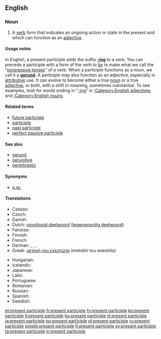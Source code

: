 ==English==
{{wikipedia}}

===Noun===
{{en-noun|head=[[present]] [[participle]]}}

# {{grammar}} A [[verb]] form that indicates an ongoing action or state in the present and which can function as an [[adjective]].

====Usage notes====
In English, a present participle adds the suffix '''[[-ing]]''' to a verb.  You can precede a participle with a form of the verb ''to [[be]]'' to make what we call the "[[progressive tense]]s" of a verb. When a participle functions as a noun, we call it a '''[[gerund]]'''. A participle may also function as an adjective, especially in [[attributive]] use. It can evolve to become either a true [[noun]] or a true [[adjective]], or both, with a shift in meaning, sometimes substantial. To see examples, look for words ending in "[[-ing]]" in [[:Category:English adjectives]] and [[:Category:English nouns]].

====Related terms====
* [[future participle]] <!-- Latin futurus, venturus, amaturus... -->
* [[participle]]
* [[past participle]]
* [[perfect passive participle]]

====See also====
* [[gerund]]
* [[gerundive]]
* [[periphrastic]]

====Synonyms====
* [[p.pr.]] {{qualifier|abbreviation}}

====Translations====
{{trans-top|verb form that indicates an ongoing action}}
* Catalan: {{t-|ca|participi present|m}}
* Czech: {{t-|cs|příčestí přítomné|n}}
* Danish: {{t+|da|præsens participium|n|c}}
* Dutch: [[onvoltooid deelwoord]] ([[tegenwoordig deelwoord]]) {{n}}
* Faroese: {{t-|fo|nútíðar lýsingarháttur|m}}
* Finnish: {{t+|fi|partisiipin preesens}}
* French: {{t+|fr|participe présent|m}}
* German: {{t|de|Mittelwort der Gegenwart|n}}, {{t|de|Partizipium präsentis|n}}, {{t-|de|Partizip Präsens|n}}, {{t-|de|Partizip I|n}}
* Greek: [[μετοχή του ενεστώτα]] (metokhí tou enestóta) {{f}}
{{trans-mid}}
* Hungarian: {{t+|hu|folyamatos melléknévi igenév}}
* Icelandic: {{t+|is|lýsingarháttur nútíðar|m}}
* Japanese: {{t|ja|現在分詞|tr=げんざいぶんし, genzai bunshi|sc=Jpan}}
* Latin: {{t-|la|participium praesentis|m|n}}
* Portuguese: {{t+|pt|particípio presente|m}}
* Romanian: {{t-|ro|participiu prezent|n}}
* Russian: {{t|ru|причастие настоящего времени|n|tr=pričástije nastojáščevo vrémeni|sc=Cyrl}}
* Spanish: {{t+|es|participio presente|m}}
* Swedish: {{t+|sv|presensparticip|c}}
{{trans-bottom}}

[[et:present participle]]
[[fr:present participle]]
[[fy:present participle]]
[[ko:present participle]]
[[it:present participle]]
[[hu:present participle]]
[[nl:present participle]]
[[ja:present participle]]
[[no:present participle]]
[[pl:present participle]]
[[ru:present participle]]
[[simple:present participle]]
[[fi:present participle]]
[[sv:present participle]]
[[ta:present participle]]
[[tr:present participle]]